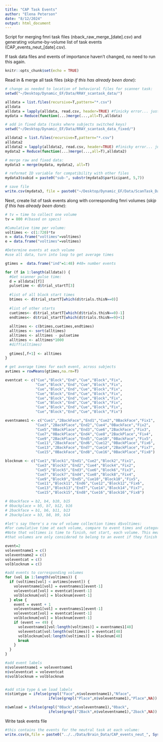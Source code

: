 ```yaml
---
title: "CAP Task Events"
author: "Elena Peterson"
date: "8/12/2024"
output: html_document
---
```


Script for merging fmri task files (nback_raw_merge_[date].csv) and generating volume-by-volume list of task events (CAP_events_neut_[date].csv).

If task data files and events of importance haven't changed, no need to run this again.

```r
knitr::opts_chunk$set(echo = TRUE)
```

Read in & merge all task files (*skip if this has already been done*):
```r
# change as needed to location of behavioral files for scanner task:
setwd("~/Desktop/Dynamic_EF/Data/RRAY_scantask_data/")

alldata = list.files(recursive=T,pattern="*.csv")
alldata
alldata = lapply(alldata, read.csv, header=TRUE) #finicky error... just try again.
mydata = Reduce(function(...)merge(...,all=T),alldata)

# add in fixed data (tasks where subjects switched keys)
setwd("~/Desktop/Dynamic_EF/Data/RRAY_scantask_data_fixed/")

alldata2 = list.files(recursive=T,pattern="*.csv")
alldata2
alldata2 = lapply(alldata2, read.csv, header=TRUE) #finicky error... just try again.
mydata2 = Reduce(function(...)merge(...,all=T),alldata2)

# merge raw and fixed data:
mydata3 = merge(mydata, mydata2, all=T)

# reformat ID variable for compatibility with other files
mydata3$subid = paste0("sub-", substr(mydata3$participant, 5,7))

# save file
write.csv(mydata3, file = paste0("~/Desktop/Dynamic_EF/Data/ScanTask_Data/nback_raw_merge_", Sys.Date(),".csv"),row.names=FALSE)

```


Next, create list of task events along with corresponding fmri volumes (*skip if this has already been done*):
```r
# tv = time to collect one volume
tv = 800 #(based on specs)

#Cumulative time per volume:
voltimes <- c(1:720)*tv
n = data.frame("voltimes"=voltimes)
e = data.frame("voltimes"=voltimes)

#Determine events at each volume
#use all data, turn into loop to get average times

gtimes =  data.frame("ind"=1:48) #48= number events

for (f in 1:length(alldata)) {
  #Get scanner pulse time:
  d = alldata[[f]]
  pulsetime <- d$trial_startT[3]
  
  #list of all block start times
  btimes <- d$trial_startT[which(d$trials.thisN==0)]
  
  #list of other starts
  cuetimes<- d$trial_startT[which(d$trials.thisN==0)-1]
  endtimes<- d$trial_startT[which(d$trials.thisN==9)+1]
  
  alltimes <- c(btimes,cuetimes,endtimes)
  alltimes <- sort(alltimes)
  alltimes <- alltimes - pulsetime
  alltimes <- alltimes*1000
  #diff(alltimes)
  
  gtimes[,f+1] <- alltimes
}

# get average times for each event, across subjects
avtimes = rowMeans(gtimes,na.rm=T)

eventcat <- c("Cue","Block","End","Cue","Block","Fix",
              "Cue","Block","End","Cue","Block","Fix",
              "Cue","Block","End","Cue","Block","Fix",
              "Cue","Block","End","Cue","Block","Fix",
              "Cue","Block","End","Cue","Block","Fix",
              "Cue","Block","End","Cue","Block","Fix",
              "Cue","Block","End","Cue","Block","Fix",
              "Cue","Block","End","Cue","Block","Fix")

eventnames1 <- c("Cue1","2BackFace","End1","Cue2","0BackFace","Fix1",
              "Cue3","2BackPlace","End2","Cue4","0BackFace","Fix2",
              "Cue5","0BackPlace","End3","Cue6","2BackFace","Fix3",
              "Cue7","0BackPlace","End4","Cue8","2BackPlace","Fix4",
              "Cue9","2BackPlace","End5","Cue10","0BackFace","Fix5",
              "Cue11","2BackFace","End6","Cue12","0BackPlace","Fix6",
              "Cue13","2BackFace","End7","Cue14","2BackPlace","Fix7",
              "Cue15","0BackFace","End8","Cue16","0BackPlace","Fix8")

blocknum <- c("Cue1","Block1","End1","Cue2","Block2","Fix1",
              "Cue3","Block3","End2","Cue4","Block4","Fix2",
              "Cue5","Block5","End3","Cue6","Block6","Fix3",
              "Cue7","Block7","End4","Cue8","Block8","Fix4",
              "Cue9","Block9","End5","Cue10","Block10","Fix5",
              "Cue11","Block11","End6","Cue12","Block12","Fix6",
              "Cue13","Block13","End7","Cue14","Block14","Fix7",
              "Cue15","Block15","End8","Cue16","Block16","Fix8")

# 0backface = b2, b4, b10, b15
# 0backplace = b5, b7, b12, b16
# 2backface = b1, b6, b11, b13
# 2backplace = b3, b8, b9, b14

#let's say there's a row of volume collection times d$voltimes:
#For cumulative time at each volume, compare to event times and categorize:
#Note that voltimes is time to finish, not start, each volume. This means 
#that volumes are only considered to belong to an event if they finish before the next event starts.

event=2
voleventname1 = c()
voleventname2 = c()
voleventcat = c()
volblocknum = c()

#add events to corresponding volumes
for (vol in 1:length(voltimes)) {
  if (voltimes[vol] < avtimes[event]) {
    voleventname1[vol] = eventnames1[event-1]
    voleventcat[vol] = eventcat[event-1]
    volblocknum[vol] = blocknum[event-1]
  } else {
    event = event + 1
    voleventname1[vol] = eventnames1[event-1]
    voleventcat[vol] = eventcat[event-1]
    volblocknum[vol] = blocknum[event-1]
    if (event == 49) {
      voleventname1[vol:length(voltimes)] = eventnames1[48]
      voleventcat[vol:length(voltimes)] = eventcat[48]
      volblocknum[vol:length(voltimes)] = blocknum[48]
      break
    }
  }
}

#add event labels
n$voleventname1 = voleventname1
n$voleventcat = voleventcat
n$volblocknum = volblocknum


#add stim type & wm load labels
n$stimtype = ifelse(grepl("Face",n$voleventname1),"Nface",
                    ifelse(grepl("Place",n$voleventname1),"Place",NA))

n$wmload = ifelse(grepl("0Back",n$voleventname1),"0back",                
                    ifelse(grepl("2Back",n$voleventname1),"2back",NA))

```

Write task events file
```r
#this contains the events for the neutral task at each volume:
write.csv(n,file = paste0("../../Data/Brain_Data/CAP_events_neut_", Sys.Date(),".csv"),row.names=FALSE)

```
